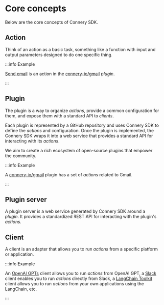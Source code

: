 # Core concepts

Below are the core concepts of Connery SDK.

## Action

Think of an action as a basic task, something like a function with input and output parameters designed to do one specific thing.

:::info Example

[Send email](https://github.com/connery-io/gmail/blob/main/src/actions/sendEmail.ts) is an action in
the [connery-io/gmail](https://github.com/connery-io/gmail) _plugin_.

:::

## Plugin

The plugin is a way to organize _actions_, provide a common configuration for them, and expose them with a standard API to _clients_.

Each plugin is represented by a GitHub repository and uses Connery SDK to define the _actions_ and configuration.
Once the plugin is implemented, the Connery SDK wraps it into a web service that provides a standard API for interacting with its _actions_.

We aim to create a rich ecosystem of open-source plugins that empower the community.

:::info Example

A [connery-io/gmail](https://github.com/connery-io/gmail) plugin has a set of _actions_ related to Gmail.

:::

## Plugin server

A plugin server is a web service generated by Connery SDK around a _plugin_. It provides a standardized REST API for interacting with the plugin's _actions_.

## Client

A client is an adapter that allows you to run _actions_ from a specific platform or application.

:::info Example

An [OpenAI GPTs](/docs/clients/openai/gpt) client allows you to run _actions_ from OpenAI GPT,
a [Slack](/docs/clients/slack) client enables you to run _actions_ directly from Slack,
a [LangChain Toolkit](/docs/clients/langchain/toolkit) client allows you to run _actions_ from your own applications using the LangChain, etc.

:::
